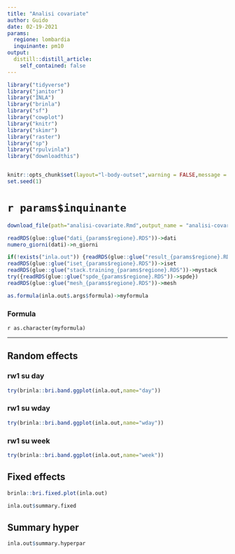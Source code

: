 ```yaml
---
title: "Analisi covariate"
author: Guido
date: 02-19-2021
params:
  regione: lombardia
  inquinante: pm10
output:
  distill::distill_article:
    self_contained: false
---
```



```r
library("tidyverse")
library("janitor")
library("INLA")
library("brinla")
library("sf")
library("cowplot")
library("knitr")
library("skimr")
library("raster")
library("sp")
library("rpulvinla")
library("downloadthis")


knitr::opts_chunk$set(layout="l-body-outset",warning = FALSE,message = FALSE,echo=FALSE,fig.height=4,include = FALSE,eval = TRUE)
set.seed(1)
```

# `r params$inquinante`  


```r
download_file(path="analisi-covariate.Rmd",output_name = "analisi-covariate.Rmd",button_label="Scarica codice analisi covariate",button_type = "primary")
```


```r
readRDS(glue::glue("dati_{params$regione}.RDS"))->dati
numero_giorni(dati)->n_giorni

if(!exists("inla.out")) {readRDS(glue::glue("result_{params$regione}.RDS"))->inla.out}
readRDS(glue::glue("iset_{params$regione}.RDS"))->iset
readRDS(glue::glue("stack.training_{params$regione}.RDS"))->mystack
try({readRDS(glue::glue("spde_{params$regione}.RDS"))->spde})
readRDS(glue::glue("mesh_{params$regione}.RDS"))->mesh
```


```r
as.formula(inla.out$.args$formula)->myformula
```

### Formula

`r as.character(myformula)`

---

## Random effects

### rw1 su day

```r
try(brinla::bri.band.ggplot(inla.out,name="day"))
```

### rw1 su wday

```r
try(brinla::bri.band.ggplot(inla.out,name="wday"))
```

### rw1 su week

```r
try(brinla::bri.band.ggplot(inla.out,name="week"))
```

## Fixed effects

```r
brinla::bri.fixed.plot(inla.out)
```


```r
inla.out$summary.fixed
```

## Summary hyper

```r
inla.out$summary.hyperpar
```

